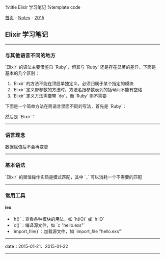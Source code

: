%title Elixir 学习笔记
%template code

[[../../index|首页]] - [[../index|Notes]] - [[index|2015]]
==Elixir 学习笔记==
----
===与其他语言不同的地方===

`Elixir` 的语法主要借鉴自 `Ruby`，但其与 `Ruby` 还是存在显著的差异，下面是基本的几个区别：
# `Elixir` 的方法不能在顶层单独定义，必须归属于某个指定的模块
# `Elixir` 定义带参数的方法时，方法名跟参数表列的括号间不能有空格
# `Elixir` 定义方法需要带 `do`，而 `Ruby` 则不需要

下面是一个简单方法在两语言里面不同的写法，首先是 `Ruby`：
{{{Ruby
def hello (name)
  puts "Hello #{name}"
end

hello 'Ruchee'
}}}

然后是 `Elixir`：
{{{Elixir
defmodule Hello do
  def hello(name) do
    IO.puts "Hello, #{name}"
  end
end

Hello.hello 'Ruchee'
}}}
----
===语言理念===

数据赋值后不会再变更
----
===基本语法===

`Elixir` 的赋值操作实质是模式匹配，其中 `_` 可以消耗一个不需要的匹配
----
===常用工具===

====iex====
* `h()`：查看各种模块的用法，如 `h(IO)` 或 `h IO`
* `c()`：编译源文件，如 `c "hello.exs"`
* `import_file()`：加载源文件，如 `import_file "hello.exs"`
----
<red>date</red>：2015-01-21、2015-01-22
----
